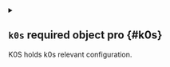 
<details className="config-field" data-expandable="true">
<summary>

## `k0s` <span className="config-field-required" data-required="false">required</span> <span className="config-field-type">object</span> <span className="config-field-default"></span> <span className="config-field-enum"></span> <span data-pro="false" className="config-field-pro">pro</span> {#k0s}

K0S holds k0s relevant configuration.

</summary>




<details className="config-field" data-expandable="false" open>
<summary>

### `enabled` <span className="config-field-required" data-required="false">required</span> <span className="config-field-type">boolean</span> <span className="config-field-default">false</span> <span className="config-field-enum"></span> <span data-pro="false" className="config-field-pro">pro</span> {#k0s-enabled}

Enabled specifies if the k0s distro should be enabled. Only one distro can be enabled at the same time.

</summary>



</details>



<details className="config-field" data-expandable="false" open>
<summary>

### `config` <span className="config-field-required" data-required="false">required</span> <span className="config-field-type">string</span> <span className="config-field-default"></span> <span className="config-field-enum"></span> <span data-pro="false" className="config-field-pro">pro</span> {#k0s-config}

Config allows you to override the k0s config passed to the k0s binary.

</summary>



</details>



<details className="config-field" data-expandable="false" open>
<summary>

### `env` <span className="config-field-required" data-required="false">required</span> <span className="config-field-type">object[]</span> <span className="config-field-default"></span> <span className="config-field-enum"></span> <span data-pro="false" className="config-field-pro">pro</span> {#k0s-env}

Env are extra environment variables to use for the main container and NOT the init container.

</summary>



</details>



<details className="config-field" data-expandable="false" open>
<summary>

### `resources` <span className="config-field-required" data-required="false">required</span> <span className="config-field-type">object</span> <span className="config-field-default">map&#91;limits:map&#91;cpu:100m memory:256Mi&#93; requests:map&#91;cpu:40m memory:64Mi&#93;&#93;</span> <span className="config-field-enum"></span> <span data-pro="false" className="config-field-pro">pro</span> {#k0s-resources}

Resources for the distro init container

</summary>



</details>



<details className="config-field" data-expandable="false" open>
<summary>

### `securityContext` <span className="config-field-required" data-required="false">required</span> <span className="config-field-type">object</span> <span className="config-field-default">&#123;&#125;</span> <span className="config-field-enum"></span> <span data-pro="false" className="config-field-pro">pro</span> {#k0s-securityContext}

Security options can be used for the distro init container

</summary>



</details>



<details className="config-field" data-expandable="true">
<summary>

### `image` <span className="config-field-required" data-required="false">required</span> <span className="config-field-type">object</span> <span className="config-field-default"></span> <span className="config-field-enum"></span> <span data-pro="false" className="config-field-pro">pro</span> {#k0s-image}

Image is the distro image

</summary>




<details className="config-field" data-expandable="false" open>
<summary>

#### `registry` <span className="config-field-required" data-required="false">required</span> <span className="config-field-type">string</span> <span className="config-field-default"></span> <span className="config-field-enum"></span> <span data-pro="false" className="config-field-pro">pro</span> {#k0s-image-registry}

Registry is the registry of the container image, e.g. my-registry.com or ghcr.io. This setting can be globally
overridden via the controlPlane.advanced.defaultImageRegistry option. Empty means docker hub.

</summary>



</details>



<details className="config-field" data-expandable="false" open>
<summary>

#### `repository` <span className="config-field-required" data-required="false">required</span> <span className="config-field-type">string</span> <span className="config-field-default">k0sproject/k0s</span> <span className="config-field-enum"></span> <span data-pro="false" className="config-field-pro">pro</span> {#k0s-image-repository}

Repository is the repository of the container image, e.g. my-repo/my-image

</summary>



</details>



<details className="config-field" data-expandable="false" open>
<summary>

#### `tag` <span className="config-field-required" data-required="false">required</span> <span className="config-field-type">string</span> <span className="config-field-default">v1.30.2-k0s.0</span> <span className="config-field-enum"></span> <span data-pro="false" className="config-field-pro">pro</span> {#k0s-image-tag}

Tag is the tag of the container image, e.g. latest

</summary>



</details>


</details>



<details className="config-field" data-expandable="false" open>
<summary>

### `imagePullPolicy` <span className="config-field-required" data-required="false">required</span> <span className="config-field-type">string</span> <span className="config-field-default"></span> <span className="config-field-enum"></span> <span data-pro="false" className="config-field-pro">pro</span> {#k0s-imagePullPolicy}

ImagePullPolicy is the pull policy for the distro image

</summary>



</details>



<details className="config-field" data-expandable="false" open>
<summary>

### `command` <span className="config-field-required" data-required="false">required</span> <span className="config-field-type">string[]</span> <span className="config-field-default">&#91;&#93;</span> <span className="config-field-enum"></span> <span data-pro="false" className="config-field-pro">pro</span> {#k0s-command}

Command is the command to start the distro binary. This will override the existing command.

</summary>



</details>



<details className="config-field" data-expandable="false" open>
<summary>

### `extraArgs` <span className="config-field-required" data-required="false">required</span> <span className="config-field-type">string[]</span> <span className="config-field-default">&#91;&#93;</span> <span className="config-field-enum"></span> <span data-pro="false" className="config-field-pro">pro</span> {#k0s-extraArgs}

ExtraArgs are additional arguments to pass to the distro binary.

</summary>



</details>


</details>
